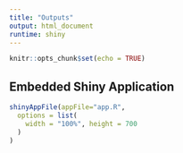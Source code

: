 ```yaml
---
title: "Outputs"
output: html_document
runtime: shiny
---
```


```r
knitr::opts_chunk$set(echo = TRUE)
```

## Embedded Shiny Application
```r
shinyAppFile(appFile="app.R",
  options = list(
    width = "100%", height = 700
  )
)
```




